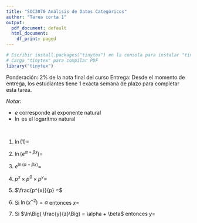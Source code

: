 ```yaml
---
title: "SOC3070 Análisis de Datos Categóricos"
author: "Tarea corta 1"
output:
  pdf_document: default
  html_document:
    df_print: paged
---
```


```r
# Escribir install.packages("tinytex") en la consola para instalar "tinytex"
# Carga "tinytex" para compilar PDF
library("tinytex")
```

Ponderación: 2% de la nota final del curso
Entrega: Desde el momento de entrega, los estudiantes tiene 1 exacta semana de plazo para completar esta tarea. 

_Notar_: 

  - $e$ corresponde al exponente natural 
  - $\ln$ es el logarítmo natural

<br />

1) $\ln(1) =$ 


2) $\ln(e^{\alpha + \beta x}) =$ 


3) $e^{\ln(\alpha + \beta x)} =$ 


4) $p^{x} \times p^{0}  \times p^{y} =$ 


5) $\frac{p^{x}}{p} =$ 


6) Si $\ln\Big(x^{-2}\Big) = a$ entonces $x =$ 


7) Si $\ln\Big( \frac{y}{z}\Big) = \alpha + \beta$ entonces $y =$

